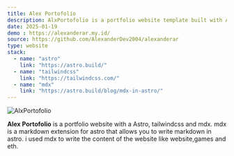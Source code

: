 ```yaml
---
title: Alex Portofolio
description: AlxPortofolio is a portfolio website template built with Astro, Tailwind CSS and mdx.
date: 2025-01-19
demo : https://alexanderar.my.id/
source: https://github.com/AlexanderDev2004/alexanderar
type: website
stack:
  - name: "astro"
    link: "https://astro.build/"
  - name: "tailwindcss"
    link: "https://tailwindcss.com/"
  - name: "mdx"
    link: "https://astro.build/blog/mdx-in-astro/"
---
```


![AlxPortofolio](/image/website/AlexPorto.png)

**Alex Portofolio** is a portfolio website with a Astro, tailwindcss and mdx.
mdx is a markdown extension for astro that allows you to write markdown in astro. i used mdx to write the content of the website like website,games and eth.
